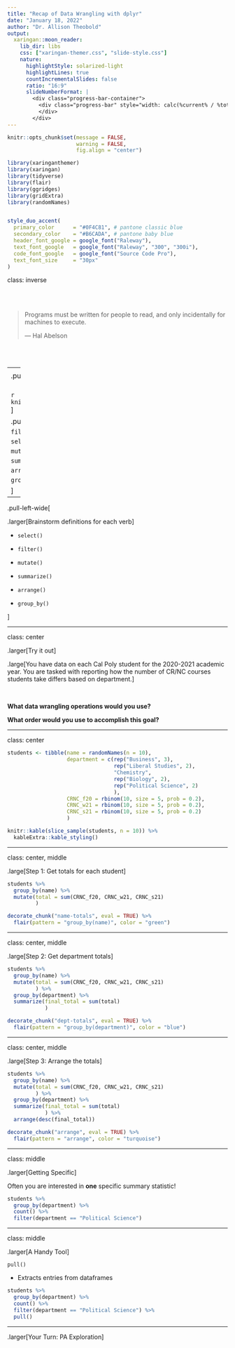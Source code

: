 ```yaml
---
title: "Recap of Data Wrangling with dplyr"
date: "January 18, 2022"
author: "Dr. Allison Theobold"
output:
  xaringan::moon_reader:
    lib_dir: libs
    css: ["xaringan-themer.css", "slide-style.css"]
    nature:
      highlightStyle: solarized-light
      highlightLines: true
      countIncrementalSlides: false
      ratio: "16:9"
      slideNumberFormat: |
        <div class="progress-bar-container">
          <div class="progress-bar" style="width: calc(%current% / %total% * 100%);">
          </div>
        </div>
---
```



```r
knitr::opts_chunk$set(message = FALSE, 
                      warning = FALSE, 
                      fig.align = "center")

library(xaringanthemer)
library(xaringan)
library(tidyverse)
library(flair)
library(ggridges)
library(gridExtra)
library(randomNames)


style_duo_accent(
  primary_color      = "#0F4C81", # pantone classic blue
  secondary_color    = "#B6CADA", # pantone baby blue
  header_font_google = google_font("Raleway"),
  text_font_google   = google_font("Raleway", "300", "300i"),
  code_font_google   = google_font("Source Code Pro"),
  text_font_size     = "30px"
)
```

class: inverse 

</br>
</br>

> Programs must be written for people to read, and only incidentally for 
> machines to execute.
>
>— Hal Abelson

</br>
</br>

---
<center>
.bitlarger[Data Wrangling Verbs]
</center>

.pull-left[
</br>
</br>

```r
knitr::include_graphics("images/dplyr_hex.jpeg")
```
]

.pull-right[
<center>
</br>
</br> 

`filter()`

`select()`

`mutate()`

`summarize()`

`arrange()`

`group_by()`

]

---

.pull-left-wide[

.larger[Brainstorm definitions for each verb]

<!-- 1. selects columns from the dataset -->
<!-- 2. filters columns from the dataset -->
<!-- 3. prints the top of the dataset -->
<!-- 4. creates data summaries -->
<!-- 5. summarizes every variable in the dataset -->
<!-- 6. selects rows from the dataset -->
<!-- 7. filters rows from the dataset -->
<!-- 8. adds new variables to the dataset -->
<!-- 9. modifies the variables in the dataset -->
<!-- 10. subsets a group from the dataset -->
<!-- 11. organizes the dataset in a specific order -->
<!-- 12. organizes the dataset into groups  -->

- `select()`

- `filter()`

- `mutate()`

- `summarize()`

- `arrange()`

- `group_by()`

]

---

class: center

.larger[Try it out]

.large[You have data on each Cal Poly student for the 2020-2021 academic year.
You are tasked with reporting how the number of CR/NC courses students take
differs based on department.]

</br>

__What data wrangling operations would you use?__

__What order would you use to accomplish this goal?__

---

class: center

```r
students <- tibble(name = randomNames(n = 10), 
                   department = c(rep("Business", 3), 
                                  rep("Liberal Studies", 2),
                                  "Chemistry",
                                  rep("Biology", 2), 
                                  rep("Political Science", 2)
                                  ), 
                   CRNC_f20 = rbinom(10, size = 5, prob = 0.2),
                   CRNC_w21 = rbinom(10, size = 5, prob = 0.2),
                   CRNC_s21 = rbinom(10, size = 5, prob = 0.2)
                   )

knitr::kable(slice_sample(students, n = 10)) %>% 
  kableExtra::kable_styling()
```

---

class: center, middle

.large[Step 1: Get totals for each student]

```r
students %>% 
  group_by(name) %>% 
  mutate(total = sum(CRNC_f20, CRNC_w21, CRNC_s21)
         ) 

```

```r
decorate_chunk("name-totals", eval = TRUE) %>% 
  flair(pattern = "group_by(name)", color = "green")
```

---

class: center, middle

.large[Step 2: Get department totals]

```r
students %>% 
  group_by(name) %>% 
  mutate(total = sum(CRNC_f20, CRNC_w21, CRNC_s21)
         ) %>% 
  group_by(department) %>% 
  summarize(final_total = sum(total)
            )
```

```r
decorate_chunk("dept-totals", eval = TRUE) %>% 
  flair(pattern = "group_by(department)", color = "blue")
```

---

class: center, middle

.large[Step 3: Arrange the totals]

```r
students %>% 
  group_by(name) %>% 
  mutate(total = sum(CRNC_f20, CRNC_w21, CRNC_s21)
         ) %>% 
  group_by(department) %>% 
  summarize(final_total = sum(total)
            ) %>% 
  arrange(desc(final_total))
```

```r
decorate_chunk("arrange", eval = TRUE) %>% 
  flair(pattern = "arrange", color = "turquoise")
```

---

class: middle

.larger[Getting Specific]

Often you are interested in **one** specific summary statistic!

```r
students %>% 
  group_by(department) %>% 
  count() %>% 
  filter(department == "Political Science")
```

---

class: middle

.larger[A Handy Tool]

`pull()` 

- Extracts entries from dataframes

```r
students %>% 
  group_by(department) %>% 
  count() %>% 
  filter(department == "Political Science") %>% 
  pull()
```

---

.larger[Your Turn: PA Exploration]
